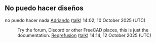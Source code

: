 == No puedo hacer diseños ==

no puedo hacer nada [[User:Adriando|Adriando]] ([[User talk:Adriando|talk]]) 14:02, 10 October 2025 (UTC)

:Try the forum, Discord or other FreeCAD places, this is just the documentation. [[User:Reqrefusion|Reqrefusion]] ([[User talk:Reqrefusion|talk]]) 14:14, 12 October 2025 (UTC)